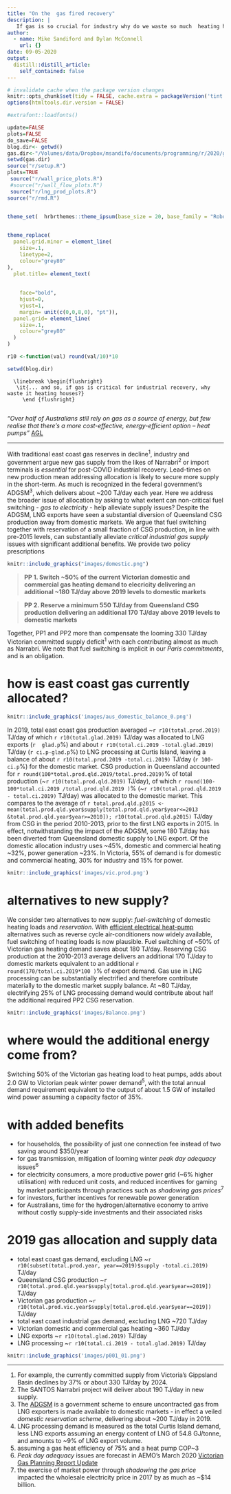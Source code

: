 ```yaml
---
title: "On the  gas fired recovery"
description: |
   If gas is so crucial for industry why do we waste so much  heating houses?
author:
  - name: Mike Sandiford and Dylan McConnell
    url: {}
date: 09-05-2020
output:
  distill::distill_article:
    self_contained: false
---
```


 

```r

# invalidate cache when the package version changes
knitr::opts_chunk$set(tidy = FALSE, cache.extra = packageVersion('tint'))
options(htmltools.dir.version = FALSE)

#extrafont::loadfonts()

update=FALSE
plots=FALSE
do_save=FALSE
blog.dir<- getwd()
gas.dir<-"/Volumes/data/Dropbox/msandifo/documents/programming/r/2020/gasbb/"
setwd(gas.dir)
source("r/setup.R")
plots=TRUE
 source("r/wall_price_plots.R")
 #source("r/wall_flow_plots.R")
 source("r/lng_prod_plots.R")
source("r/rmd.R")


theme_set(  hrbrthemes::theme_ipsum(base_size = 20, base_family = "Roboto Condensed"))
 

theme_replace(
  panel.grid.minor = element_line(
    size=.1,
    linetype=2,
    colour="grey80"
),
  plot.title= element_text(
 
   
    face="bold",
    hjust=0,
    vjust=1,
    margin= unit(c(0,0,8,0), "pt")),
  panel.grid= element_line(
    size=.1,
    colour="grey80"
  )
)

r10 <-function(val) round(val/10)*10

setwd(blog.dir)
```

```marginfigure
  \linebreak \begin{flushright}
   \it{... and so, if gas is critical for industrial recovery, why waste it heating houses?}
     \end {flushright}
   
```

\noindent _"Over half of Australians still rely on gas as a source of energy, but few realise that there’s a more cost-effective, energy-efficient option – heat pumps"_ [AGL](https://discover.agl.com.au/your-home/heat-pumps-why-are-they-more-efficient/)

---

<!-- \noindent _"so, if gas is critical for industrial recovery, why waste it heating houses?"_ our view -->

<!-- --- -->
 

\noindent With traditional east coast gas reserves in decline^1^, industry and government argue new gas supply from the  likes of Narrabri^2^ or import terminals is _essential_ for post-COVID industrial recovery. Lead-times on new production mean addressing allocation  is likely to secure more supply in the short-term. As much is recognized in the federal government's  ADGSM^3^, which   delivers about ~200 TJ/day each year. Here we address the broader issue of allocation by asking to what extent can non-critical fuel switching  - _gas to electricity_ -  help alleviate supply issues?
Despite the ADGSM, LNG exports have seen a substantial diversion of Queensland CSG production away from domestic markets. We argue that fuel switching together with reservation of a small fraction of CSG production, in line with pre-2015 levels,  can substantially alleviate _critical industrial gas supply_ issues with significant additional benefits. We provide two policy prescriptions

```r
knitr::include_graphics("images/domestic.png")
```
> __PP 1. Switch ~50% of the current Victorian domestic and commercial gas heating demand to elecricity
delivering an additional ~180 TJ/day above 2019 levels to domestic markets__

> __PP 2. Reserve a minimum  550 TJ/day from Queensland CSG production delivering an additional 170 TJ/day  above 2019 levels to domestic markets__

<!-- are we using the available domestic gas wisely?_  -->
\noindent  Together, PP1 and PP2  more than compensate the looming  330  TJ/day Victorian committed  supply deficit^1^ with each contributing almost as much as Narrabri. We note that  fuel switching is implicit in  our _Paris commitments_, and is an obligation. 

# how is east coast gas currently allocated?

```r
knitr::include_graphics('images/aus_domestic_balance_0.png')
```
In 2019, total east coast gas  production  averaged ~`r r10(total.prod.2019)` TJ/day of which `r r10(total.glad.2019)` TJ/day was allocated to LNG exports (`r  glad.p `%) and about `r r10(total.ci.2019 -total.glad.2019)` TJ/day (`r ci.p-glad.p`%) to LNG processing at Curtis Island, leaving a balance of about `r r10(total.prod.2019 -total.ci.2019)` TJ/day
<!-- ^[cf. ~1760 TJ/day across 2010-2014]   -->
(`r 100- ci.p`%) for the domestic market.    CSG production in Queensland  accounted for `r round(100*total.prod.qld.2019/total.prod.2019)`% of total production (~`r r10(total.prod.qld.2019)` TJ/day), of which `r round(100-100*total.ci.2019 /total.prod.qld.2019 )`% (~`r r10(total.prod.qld.2019 - total.ci.2019)` TJ/day) was allocated to the domestic market. This compares to the average of `r total.prod.qld.p2015 <- mean(total.prod.qld.year$supply[total.prod.qld.year$year<=2013 &total.prod.qld.year$year>=2010]); r10(total.prod.qld.p2015)` TJ/day from CSG in the period 2010-2013, prior to the first LNG exports in 2015. In effect, notwithstanding the impact of the ADGSM, some 180 TJ/day has been diverted from Queensland domestic supply to LNG export. Of the domestic allocation industry uses ~45%, domestic and commercial heating ~32%, power generation ~23%.   In Victoria, 55% of demand is for domestic  and commercial heating, 30% for industry and 15% for power. 

```r
 
knitr::include_graphics('images/vic.prod.png')

```

<!-- Victorian industrial demand averages about 190 TJ/day, with domestic and commercial demand for heating averaging 350 TJ/day. Victorian gas power generation demand averages ~100 TJ/day for electrical power generation with a further ~260 TJ/day exported to NSW and SA  -->
# alternatives to new supply?

 We consider two alternatives to new supply: _fuel-switching_ of domestic heating loads and _reservation_. 
With [efficient electrical heat-pump](https://discover.agl.com.au/your-home/heat-pumps-why-are-they-more-efficient/) alternatives such as reverse cycle air-conditioners now widely available, fuel switching of heating loads is now plausible.
<!-- should we still be using such a _critical resource_ for domestic heating?   -->
 Fuel switching of ~50% of Victorian  gas heating demand  saves about 180 TJ/day.
 Reserving CSG production at the 2010-2013 average delivers an additional 170 TJ/day to domestic markets equivalent to an additional  `r round(170/total.ci.2019*100 )`% of  export demand. Gas use in LNG processing can  be substantially electrified and therefore contribute materially to the domestic market supply balance. At ~80 TJ/day, electrifying 25% of LNG processing demand would contribute about half the additional required PP2 CSG reservation.

```r
knitr::include_graphics('images/Balance.png')
```

# where would the additional energy come from?

\noindent Switching  50% of  the Victorian gas heating load to heat pumps, adds about 2.0 GW to Victorian peak winter power demand^5^, with the total annual demand requirement equivalent to the output of about 1.5 GW of installed wind power assuming a capacity factor of 35%.

# with added benefits 

* for households, the possibility of just one connection fee instead of two saving around $350/year
* for gas transmission, mitigation of looming winter _peak day adequacy_  issues^6^
* for electricity consumers, a more productive power grid (~6% higher utilisation) with reduced unit costs, and reduced incentives for gaming by market participants through practices such as _shadowing gas prices_^7^ 
* for investors, further incentives for renewable power generation
* for Australians, time for the hydrogen/alternative economy to arrive without costly supply-side investments and their associated risks

 

# 2019 gas allocation and supply data
 
* total east coast gas demand, excluding LNG ~`r r10(subset(total.prod.year, year==2019)$supply -total.ci.2019)` TJ/day 
* Queensland CSG production ~`r r10(total.prod.qld.year$supply[total.prod.qld.year$year==2019])`  TJ/day
* Victorian gas production ~`r r10(total.prod.vic.year$supply[total.prod.qld.year$year==2019])`  TJ/day
* total east coast industrial gas demand, excluding LNG ~720 TJ/day
* Victorian domestic and commercial gas heating  ~360 TJ/day
* LNG exports ~`r r10(total.glad.2019)` TJ/day
* LNG processing ~`r r10(total.ci.2019 - total.glad.2019)` TJ/day
```r
knitr::include_graphics('images/p001_01.png')
```
---

\footnotesize

1. For example, the currently committed supply from Victoria's Gippsland Basin declines by 37% or about 330 TJ/day by 2024.
2. The SANTOS Narrabri project will deliver about 190 TJ/day in new supply.
3. The [ADGSM](https://www.industry.gov.au/regulations-and-standards/australian-domestic-gas-security-mechanism) is a government scheme  to ensure uncontracted gas from LNG exporters is made available to domestic markets - in effect a veiled _domestic reservation scheme_,  delivering about  ~200 TJ/day in 2019.
4. LNG processing demand is measured as the total Curtis Island demand, less LNG exports assuming an energy content of LNG of 54.8 GJ/tonne, and amounts to ~9% of LNG export volume.
5. assuming a gas heat efficiency of 75% and a heat pump  COP~3
5. _Peak day adequacy_ issues are forecast in AEMO's March 2020 [Victorian Gas Planning Report Update](https://aemo.com.au/en/energy-systems/gas/gas-forecasting-and-planning/victorian-gas-planning-report)
6. the exercise of market power through _shadowing the gas price_  impacted the wholesale electricity price in 2017 by as much as ~$14 billion.
